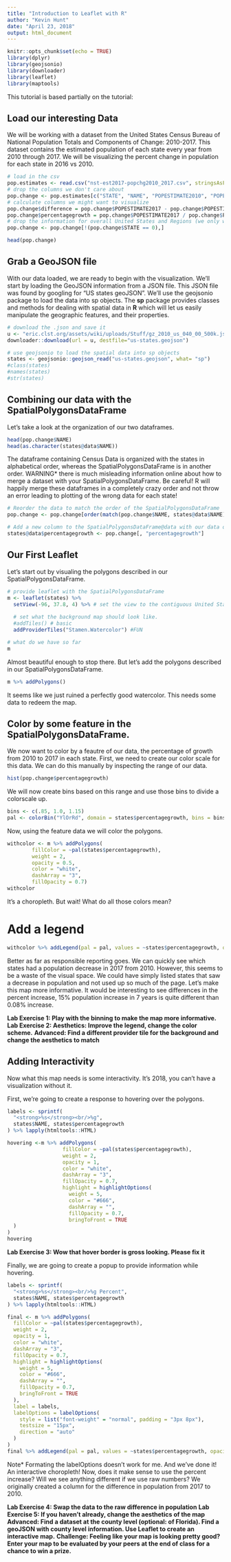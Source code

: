 ```yaml
---
title: "Introduction to Leaflet with R"
author: "Kevin Hunt"
date: "April 23, 2018"
output: html_document
---
```


```r
knitr::opts_chunk$set(echo = TRUE)
library(dplyr)
library(geojsonio)
library(downloader)
library(leaflet)
library(maptools)
```

This tutorial is based partially on the tutorial:

## Load our interesting Data

We will be working with a dataset from the United States Census Bureau of National Population Totals and Components of Change: 2010-2017. This dataset contains the estimated population of each state every year from 2010 through 2017. We will be visualizing the percent change in population for each state in 2016 vs 2010. 

```r
# load in the csv
pop.estimates <- read.csv("nst-est2017-popchg2010_2017.csv", stringsAsFactors = FALSE)
# drop the columns we don't care about
pop.change <- pop.estimates[c("STATE", "NAME", "POPESTIMATE2010", "POPESTIMATE2017")]
# calculate columns we might want to visualize
pop.change$difference = pop.change$POPESTIMATE2017 - pop.change$POPESTIMATE2010
pop.change$percentagegrowth = pop.change$POPESTIMATE2017 / pop.change$POPESTIMATE2010
# drop the information for overall United States and Regions (we only want states)
pop.change <- pop.change[!(pop.change$STATE == 0),]

head(pop.change)
```

## Grab a GeoJSON file

With our data loaded, we are ready to begin with the visualization.
We’ll start by loading the GeoJSON information from a JSON file. This JSON file was found by googling for "US states geoJSON". We’ll use the geojsonio package to load the data into sp objects. The __sp__ package provides classes and methods for dealing with spatial data in __R__ which will let us easily manipulate the geographic features, and their properties.

```r
# download the .json and save it
u <- "eric.clst.org/assets/wiki/uploads/Stuff/gz_2010_us_040_00_500k.json"
downloader::download(url = u, destfile="us-states.geojson")

# use geojsonio to load the spatial data into sp objects
states <- geojsonio::geojson_read("us-states.geojson", what= "sp")
#class(states)
#names(states)
#str(states)
```

## Combining our data with the SpatialPolygonsDataFrame 

Let's take a look at the organization of our two dataframes.
```r
head(pop.change$NAME)
head(as.character(states@data$NAME))
```

The dataframe containing Census Data is organized with the states in alphabetical order, whereas the SpatialPolygonsDataFrame is in another order.
WARNING* there is much misleading information online about how to merge a dataset with your SpatialPolygonsDataFrame. Be careful! R will happily merge these dataframes in a completely crazy order and not throw an error leading to plotting of the wrong data for each state! 
```r
# Reorder the data to match the order of the SpatialPolygonsDataFrame
pop.change <- pop.change[order(match(pop.change$NAME, states@data$NAME)),]

# Add a new column to the SpatialPolygonsDataFrame@data with our data of interest
states@data$percentagegrowth <- pop.change[, "percentagegrowth"]
```

## Our First Leaflet

Let's start out by visualing the polygons described in our SpatialPolygonsDataFrame.

```r
# provide leaflet with the SpatialPolygonsDataFrame
m <- leaflet(states) %>%
  setView(-96, 37.8, 4) %>% # set the view to the contiguous United States
  
  # set what the background map should look like.
  #addTiles() # basic
  addProviderTiles("Stamen.Watercolor") #FUN

# what do we have so far
m
```

Almost beautiful enough to stop there. But let's add the polygons described in our SpatialPolygonsDataFrame.
```r
m %>% addPolygons()
```

It seems like we just ruined a perfectly good watercolor. This needs some data to redeem the map.

## Color by some feature in the SpatialPolygonsDataFrame.

We now want to color by a feautre of our data, the percentage of growth from 2010 to 2017 in each state. First, we need to create our color scale for this data. We can do this manually by inspecting the range of our data.
```r
hist(pop.change$percentagegrowth)
```

We will now create bins based on this range and use those bins to divide a colorscale up.
```r
bins <- c(.85, 1.0, 1.15)
pal <- colorBin("YlOrRd", domain = states$percentagegrowth, bins = bins)
```

Now, using the feature data we will color the polygons.
```r
withcolor <- m %>% addPolygons(
        fillColor = ~pal(states$percentagegrowth),
        weight = 2,
        opacity = 0.5,
        color = "white",
        dashArray = "3",
        fillOpacity = 0.7)
withcolor
```

It's a choropleth. But wait! What do all those colors mean?

# Add a legend

```r
withcolor %>% addLegend(pal = pal, values = ~states$percentagegrowth, opacity = 0.7, title="Population Growth Since 2010", position = "bottomright")
```

Better as far as responsible reporting goes. We can quickly see which states had a population decrease in 2017 from 2010. However, this seems to be a waste of the visual space. We could have simply listed states that saw a decrease in population and not used up so much of the page. Let's make this map more informative. It would be interesting to see differences in the percent increase, 15% population increase in 7 years is quite different than 0.08% increase.

__Lab Exercise 1: Play with the binning to make the map more informative.__
__Lab Exercise 2: Aesthetics: Improve the legend, change the color scheme.__
__Advanced: Find a different provider tile for the background and change the aesthetics to match__

## Adding Interactivity

Now what this map needs is some interactivity. It's 2018, you can't have a visualization without it.  

First, we're going to create a response to hovering over the polygons.
```r
labels <- sprintf(
  "<strong>%s</strong><br/>%g",
  states$NAME, states$percentagegrowth
) %>% lapply(htmltools::HTML)

hovering <-m %>% addPolygons(
                  fillColor = ~pal(states$percentagegrowth),
                  weight = 2,
                  opacity = 1,
                  color = "white",
                  dashArray = "3",
                  fillOpacity = 0.7,
                  highlight = highlightOptions(
                    weight = 5,
                    color = "#666",
                    dashArray = "",
                    fillOpacity = 0.7,
                    bringToFront = TRUE
  )
)
hovering
```

__Lab Exercise 3: Wow that hover border is gross looking. Please fix it__

Finally, we are going to create a popup to provide information while hovering.
```r
labels <- sprintf(
  "<strong>%s</strong><br/>%g Percent",
  states$NAME, states$percentagegrowth
) %>% lapply(htmltools::HTML)

final <- m %>% addPolygons(
  fillColor = ~pal(states$percentagegrowth),
  weight = 2,
  opacity = 1,
  color = "white",
  dashArray = "3",
  fillOpacity = 0.7,
  highlight = highlightOptions(
    weight = 5,
    color = "#666",
    dashArray = "",
    fillOpacity = 0.7,
    bringToFront = TRUE
  ),
  label = labels,
  labelOptions = labelOptions(
    style = list("font-weight" = "normal", padding = "3px 8px"),
    testsize = "15px",
    direction = "auto"
  )
)
final %>% addLegend(pal = pal, values = ~states$percentagegrowth, opacity = 0.7, title="Population Growth Since 2010", position = "bottomright")
```

Note* Formating the labelOptions doesn't work for me.
And we've done it! An interactive choropleth!
Now, does it make sense to use the percent increase? Will we see anything different if we use raw numbers? We originally created a column for the difference in population from 2017 to 2010.

__Lab Exercise 4: Swap the data to the raw difference in population__
__Lab Exercise 5: If you haven't already, change the aesthetics of the map__
__Advanced: Find a dataset at the county level (optional: of Florida). Find a geoJSON with county level information. Use Leaflet to create an interactive map.__
__Challenge: Feeling like your map is looking pretty good? Enter your map to be evaluated by your peers at the end of class for a chance to win a prize.__







